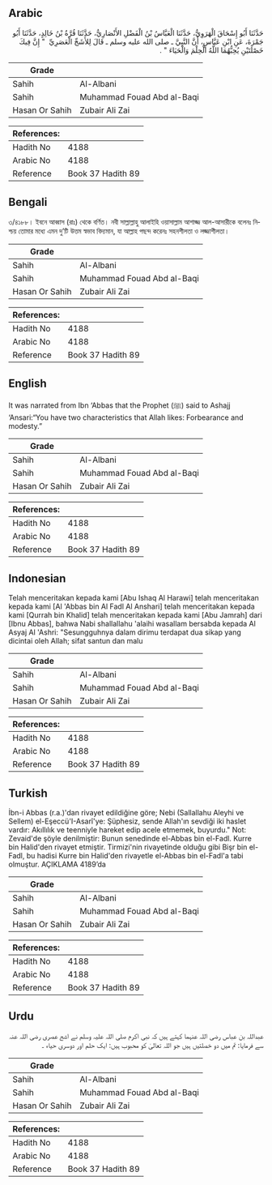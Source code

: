 ## Arabic


<div dir="rtl" lang="ar" style={{fontSize:'larger',backgroundColor:'#f8f9fa',padding:20}}>
حَدَّثَنَا أَبُو إِسْحَاقَ الْهَرَوِيُّ، حَدَّثَنَا الْعَبَّاسُ بْنُ الْفَضْلِ الأَنْصَارِيُّ، حَدَّثَنَا قُرَّةُ بْنُ خَالِدٍ، حَدَّثَنَا أَبُو جَمْرَةَ، عَنِ ابْنِ عَبَّاسٍ، أَنَّ النَّبِيَّ ـ صلى الله عليه وسلم ـ قَالَ لِلأَشَجِّ الْعَصَرِيِّ ‏ "‏ إِنَّ فِيكَ خَصْلَتَيْنِ يُحِبُّهُمَا اللَّهُ الْحِلْمَ وَالْحَيَاءَ ‏"‏ ‏.‏
</div>
<div style={{backgroundColor:'#f8f9fa',padding:20, marginBottom: 10}}><table> <thead> <tr> <th>Grade</th> <th></th> </tr> </thead> <tbody> <tr><td>Sahih</td><td>Al-Albani</td></tr><tr><td>Sahih</td><td>Muhammad Fouad Abd al-Baqi</td></tr><tr><td>Hasan Or Sahih</td><td>Zubair Ali Zai</td></tr></tbody></table><table> <thead> <tr> <th>References:</th> <th></th> </tr> </thead> <tbody><tr><td>Hadith No</td><td>4188</td></tr><tr><td>Arabic No</td><td>4188</td></tr><tr><td>Reference</td><td>Book 37 Hadith 89</td></tr></tbody></table></div>

## Bengali


<div dir="ltr" lang="bn" style={{fontSize:'larger',backgroundColor:'#f8f9fa',padding:20}}>
৩/৪১৮৮। ইবনে আব্বাস (রাঃ) থেকে বর্ণিত। নবী সাল্লাল্লাহু আলাইহি ওয়াসাল্লাম আশাজ্জ আল-আসারীকে বলেনঃ নিশ্চয় তোমার মধ্যে এমন দু’টি উত্তম স্বভাব বিদ্যমান, যা আল্লাহ পছন্দ করেনঃ সহনশীলতা ও লজ্জাশীলতা।
</div>
<div style={{backgroundColor:'#f8f9fa',padding:20, marginBottom: 10}}><table> <thead> <tr> <th>Grade</th> <th></th> </tr> </thead> <tbody> <tr><td>Sahih</td><td>Al-Albani</td></tr><tr><td>Sahih</td><td>Muhammad Fouad Abd al-Baqi</td></tr><tr><td>Hasan Or Sahih</td><td>Zubair Ali Zai</td></tr></tbody></table><table> <thead> <tr> <th>References:</th> <th></th> </tr> </thead> <tbody><tr><td>Hadith No</td><td>4188</td></tr><tr><td>Arabic No</td><td>4188</td></tr><tr><td>Reference</td><td>Book 37 Hadith 89</td></tr></tbody></table></div>

## English


<div dir="ltr" lang="en" style={{fontSize:'larger',backgroundColor:'#f8f9fa',padding:20}}>
It was narrated from Ibn ‘Abbas that the Prophet (ﷺ) said to Ashajj ‘Ansari:“You have two characteristics that Allah likes: Forbearance and modesty.”
</div>
<div style={{backgroundColor:'#f8f9fa',padding:20, marginBottom: 10}}><table> <thead> <tr> <th>Grade</th> <th></th> </tr> </thead> <tbody> <tr><td>Sahih</td><td>Al-Albani</td></tr><tr><td>Sahih</td><td>Muhammad Fouad Abd al-Baqi</td></tr><tr><td>Hasan Or Sahih</td><td>Zubair Ali Zai</td></tr></tbody></table><table> <thead> <tr> <th>References:</th> <th></th> </tr> </thead> <tbody><tr><td>Hadith No</td><td>4188</td></tr><tr><td>Arabic No</td><td>4188</td></tr><tr><td>Reference</td><td>Book 37 Hadith 89</td></tr></tbody></table></div>

## Indonesian


<div dir="ltr" lang="id" style={{fontSize:'larger',backgroundColor:'#f8f9fa',padding:20}}>
Telah menceritakan kepada kami [Abu Ishaq Al Harawi] telah menceritakan kepada kami [Al 'Abbas bin Al Fadl Al Anshari] telah menceritakan kepada kami [Qurrah bin Khalid] telah menceritakan kepada kami [Abu Jamrah] dari [Ibnu Abbas], bahwa Nabi shallallahu 'alaihi wasallam bersabda kepada Al Asyaj Al 'Ashri: "Sesungguhnya dalam dirimu terdapat dua sikap yang dicintai oleh Allah; sifat santun dan malu
</div>
<div style={{backgroundColor:'#f8f9fa',padding:20, marginBottom: 10}}><table> <thead> <tr> <th>Grade</th> <th></th> </tr> </thead> <tbody> <tr><td>Sahih</td><td>Al-Albani</td></tr><tr><td>Sahih</td><td>Muhammad Fouad Abd al-Baqi</td></tr><tr><td>Hasan Or Sahih</td><td>Zubair Ali Zai</td></tr></tbody></table><table> <thead> <tr> <th>References:</th> <th></th> </tr> </thead> <tbody><tr><td>Hadith No</td><td>4188</td></tr><tr><td>Arabic No</td><td>4188</td></tr><tr><td>Reference</td><td>Book 37 Hadith 89</td></tr></tbody></table></div>

## Turkish


<div dir="ltr" lang="tr" style={{fontSize:'larger',backgroundColor:'#f8f9fa',padding:20}}>
İbn-i Abbas (r.a.)'dan rivayet edildiğine göre; Nebi (Sallallahu Aleyhi ve Sellem) el-Eşeccü'I-Asarî'ye: Şüphesiz, sende Allah'ın sevdiği iki haslet vardır: Akıllılık ve teenniyle hareket edip acele etmemek, buyurdu." Not: Zevaid'de şöyle denilmiştir: Bunun senedinde el-Abbas bin el-Fadl. Kurre bin Halid'den rivayet etmiştir. Tirmizi'nin rivayetinde olduğu gibi Bişr bin el-Fadl, bu hadisi Kurre bin Halid'den rivayetle el-Abbas bin el-Fadl'a tabi olmuştur. AÇIKLAMA 4189’da
</div>
<div style={{backgroundColor:'#f8f9fa',padding:20, marginBottom: 10}}><table> <thead> <tr> <th>Grade</th> <th></th> </tr> </thead> <tbody> <tr><td>Sahih</td><td>Al-Albani</td></tr><tr><td>Sahih</td><td>Muhammad Fouad Abd al-Baqi</td></tr><tr><td>Hasan Or Sahih</td><td>Zubair Ali Zai</td></tr></tbody></table><table> <thead> <tr> <th>References:</th> <th></th> </tr> </thead> <tbody><tr><td>Hadith No</td><td>4188</td></tr><tr><td>Arabic No</td><td>4188</td></tr><tr><td>Reference</td><td>Book 37 Hadith 89</td></tr></tbody></table></div>

## Urdu


<div dir="rtl" lang="ur" style={{fontSize:'larger',backgroundColor:'#f8f9fa',padding:20}}>
عبداللہ بن عباس رضی اللہ عنہما کہتے ہیں کہ نبی اکرم صلی اللہ علیہ وسلم نے اشج عصری رضی اللہ عنہ سے فرمایا: تم میں دو خصلتیں ہیں جو اللہ تعالیٰ کو محبوب ہیں: ایک حلم اور دوسری حیاء ۔
</div>
<div style={{backgroundColor:'#f8f9fa',padding:20, marginBottom: 10}}><table> <thead> <tr> <th>Grade</th> <th></th> </tr> </thead> <tbody> <tr><td>Sahih</td><td>Al-Albani</td></tr><tr><td>Sahih</td><td>Muhammad Fouad Abd al-Baqi</td></tr><tr><td>Hasan Or Sahih</td><td>Zubair Ali Zai</td></tr></tbody></table><table> <thead> <tr> <th>References:</th> <th></th> </tr> </thead> <tbody><tr><td>Hadith No</td><td>4188</td></tr><tr><td>Arabic No</td><td>4188</td></tr><tr><td>Reference</td><td>Book 37 Hadith 89</td></tr></tbody></table></div>